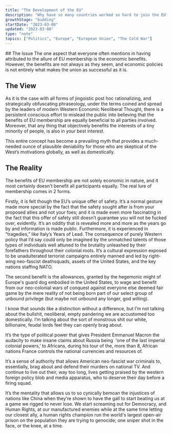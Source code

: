 ```yaml
---
title: "The Development of the EU"
description: "Why have so many countries worked so hard to join the EU? What are the benefits of membership?"
growthStage: "budding"
startDate: "2023-03-08"
updated: "2023-03-08"
type: "note"
topics: ["Politics", "Europe", "European Union", "The Cold War"]
---
```


<AssumedAudience >

</AssumedAudience >

<Spacer size = "xs" />

<IntroParagraph >
		## The Issue
		The one aspect that everyone often mentions in having attributed to the allure of EU membership is the economic benefits. However, the benefits are not always as they seem, and economic policies is
		not entirely what makes the union as successful as it is.
</IntroParagraph >

<ResponsiveImage
		width = "1000px"
		alt = "An illustration of layers of the web: the dark forest on top, followed by layers of cozyweb holes where people hide away from bots and ad scavengers"
		src = "/images/posts/ai-dark-forest/cozyweb.png"
/>

## The View
As it is the case with all forms of jingoistic post hoc rationalizing, and strategically obfuscating phraseology, under the terms coined and spread by the leaders of modern Western Economic Neoliberal Thought, there is a persistent conscious effort to mislead the public into believing that the benefits of EU membership are equally beneficial to all parties involved. Moreover, that any thing that objectively benefits the interests of a tiny minority of people, is also in your best interest.

This entire concept has become a prevailing myth that provides a much-needed ounce of plausible deniability for those who are skeptical of the West’s motivations globally, as well as domestically.


## The Reality
The benefits of EU membership are not solely economic in nature, and it most certainly doesn't benefit all participants equally. The real lure of membership comes in 2 forms.

Firstly, it is felt though the EU’s unique offer of safety. It’s a normal gesture made more special by the fact that the safety sought after is from your proposed allies and not your foes; and it is made even more fascinating in the fact that this offer of safety still doesn’t guarantee you will not be fucked over, evidently. It’s an oddity that is revealed more and more as the years go by and information is made public. Furthermore, it is experienced in “tragedies,” like Italy’s Years of Lead. The consequence of purely Western policy that I’d say could only be imagined by the unmatched talents of those types of individuals well attuned to the brutality unleashed by their forefathers throughout their colonial roots. It’s a cultural expression exposed to be unadulterated terrorist campaigns entirely manned and led by right-wing neo-fascist deathsquads, assets of the United States, and the key nations staffing NATO.

The second benefit is the allowances, granted by the hegemonic might of Europe's guard dog embodied in the United States, to wage and benefit from our neo-colonial wars of conquest against everyone else deemed fair game by the mere reality of not being born part of our select group of unbound privilege (but maybe not unbound any longer, god willing).

I know that sounds like a distinction without a difference, but I’m not talking about the bullshit, neoliberal, empty pandering we are accustomed too domestically. I’m talking about the sort of monstrous shit our white, billionaire, feudal lords feel they can openly brag about.

It’s the type of political power that gives President Emmanuel Macron the audacity to make insane claims about Russia being  'one of the last imperial colonial powers,’ to Africans, during his tour of the, more than 8, African nations France controls the national currencies and resources of.

It’s a sense of authority that allows American neo-fascist war criminals to, essentially, brag about and defend their murders on national TV. And continue to live out their, way too long, lives getting praised by the western foreign policy blob and media apparatus, who to deserve their day before a firing squad.

It’s the mentality that allows us to so cynically bemoan the injustices of nations like China when they’re shown to have the gall to start beating us at a game we rigged to never lose. We start screaming out for Democracy, and Human Rights, at our manufactured enemies while at the same time letting our closest ally, a human rights champion run the world's largest open-air prison on the population they are trying to genocide; one sniper shot in the face, or the knee, at a time.
